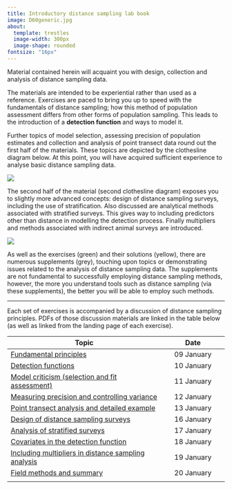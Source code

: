 ```yaml
---
title: Introductory distance sampling lab book
image: D60generic.jpg
about: 
  template: trestles
  image-width: 300px
  image-shape: rounded
fontsize: "16px"
---
```


```{=html}
<style>
a.link {
  color: blue;
  font-family: verdana;
  font-size: 300%;
}
a.hover {
  color: red;
  font-family: verdana;
  font-size: 160%;
}
</style>
```
Material contained herein will acquaint you with design, collection and analysis of distance sampling data.

The materials are intended to be experiential rather than used as a reference. Exercises are paced to bring you up to speed with the fundamentals of distance sampling; how this method of population assessment differs from other forms of population sampling. This leads to the introduction of a **detection function** and ways to model it.

Further topics of model selection, assessing precision of population estimates and collection and analysis of point transect data round out the first half of the materials. These topics are depicted by the clothesline diagram below. At this point, you will have acquired sufficient experience to analyse basic distance sampling data.

::: column-body-outset
![](ericline%201.svg)
:::

The second half of the material (second clothesline diagram) exposes you to slightly more advanced concepts: design of distance sampling surveys, including the use of stratification. Also discussed are analytical methods associated with stratified surveys. This gives way to including predictors other than distance in modelling the detection process. Finally multipliers and methods associated with indirect animal surveys are introduced.

::: column-body-outset
![](wkshp-part2.svg)
:::

As well as the exercises (green) and their solutions (yellow), there are numerous supplements (grey), touching upon topics or demonstrating issues related to the analysis of distance sampling data. The supplements are not fundamental to successfully employing distance sampling methods, however, the more you understand tools such as distance sampling (via these supplements), the better you will be able to employ such methods.

------------------------------------------------------------------------

Each set of exercises is accompanied by a discussion of distance sampling principles. PDFs of those discussion materials are linked in the table below (as well as linked from the landing page of each exercise).

| Topic                                                                              |    Date    |
|---------------------------------------------------|:-------------------:|
| [Fundamental principles](../lectures/BlockA-22.pdf)                              | 09 January |
| [Detection functions](../lectures/BlockB-22.pdf)                                 | 10 January |
| [Model criticism (selection and fit assessment)](../lectures/BlockC-22.pdf)      | 11 January |
| [Measuring precision and controlling variance](../lectures/BlockD-22.pdf)        | 12 January |
| [Point transect analysis and detailed example](../lectures/BlockE-22.pdf)        | 13 January |
| [Design of distance sampling surveys](../lectures/BlockF-22.pdf)                 | 16 January |
| [Analysis of stratified surveys](../lectures/BlockG-22.pdf)                      | 17 January |
| [Covariates in the detection function](../lectures/BlockH-22.pdf)                | 18 January |
| [Including multipliers in distance sampling analysis](../lectures/BlockI-22.pdf) | 19 January |
| [Field methods and summary](../lectures/BlockJ-22.pdf)                             | 20 January |
|                                                                                    |            |
